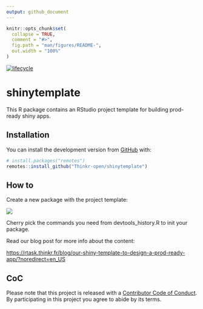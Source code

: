 ```yaml
---
output: github_document
---
```


<!-- README.md is generated from README.Rmd. Please edit that file -->

```r
knitr::opts_chunk$set(
  collapse = TRUE,
  comment = "#>",
  fig.path = "man/figures/README-",
  out.width = "100%"
)
```

[![lifecycle](https://img.shields.io/badge/lifecycle-experimental-orange.svg)](https://www.tidyverse.org/lifecycle/#experimental)

# shinytemplate

This R package contains an RStudio project template for building prod-ready shiny apps.

## Installation

You can install the development version from [GitHub](https://github.com/Thinkr-open/shinytemplate) with:

``` r
# install.packages("remotes")
remotes::install_github("Thinkr-open/shinytemplate")
```

## How to

Create a new package with the project template: 

![](readme_figures/b1.png)

Cherry pick the commands you need from devtools_history.R to init your package. 

Read our blog post for more info about the content: 

<https://rtask.thinkr.fr/blog/our-shiny-template-to-design-a-prod-ready-app/?noredirect=en_US>

## CoC 

Please note that this project is released with a [Contributor Code of Conduct](CODE_OF_CONDUCT.md).
By participating in this project you agree to abide by its terms.